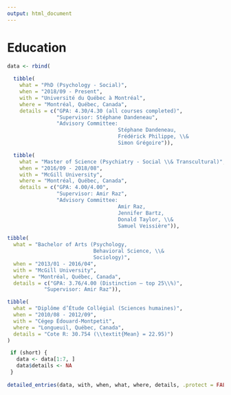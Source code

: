 ```yaml
---
output: html_document
---
```


# Education

```r
data <- rbind(
  
  tibble(
    what = "PhD (Psychology - Social)",
    when = "2018/09 - Present",
    with = "Université du Québec à Montréal",
    where = "Montréal, Québec, Canada",
    details = c("GPA: 4.30/4.30 (all courses completed)",
                "Supervisor: Stéphane Dandeneau",
                "Advisory Committee: 
                                    Stéphane Dandeneau, 
                                    Frédérick Philippe, \\&
                                    Simon Grégoire")), 

  tibble(
    what = "Master of Science (Psychiatry - Social \\& Transcultural)",
    when = "2016/09 - 2018/08",
    with = "McGill University",
    where = "Montréal, Québec, Canada",
    details = c("GPA: 4.00/4.00",
                "Supervisor: Amir Raz",
                "Advisory Committee: 
                                    Amir Raz, 
                                    Jennifer Bartz, 
                                    Donald Taylor, \\&
                                    Samuel Veissière")),

tibble(
  what = "Bachelor of Arts (Psychology, 
                            Behavioral Science, \\&
                            Sociology)",
  when = "2013/01 - 2016/04",
  with = "McGill University",
  where = "Montréal, Québec, Canada",
  details = c("GPA: 3.76/4.00 (Distinction – top 25\\%)",
            "Supervisor: Amir Raz")),

tibble(
  what = "Diplôme d’Étude Collégial (Sciences humaines)",
  when = "2010/08 - 2012/09",
  with = "Cégep Édouard-Montpetit",
  where = "Longueuil, Québec, Canada",
  details = "Cote R: 30.754 (\\textit{Mean} = 22.95)")
)

 if (short) {
   data <- data[1:7, ]
   data$details <- NA
 }
 
detailed_entries(data, with, when, what, where, details, .protect = FALSE)
```